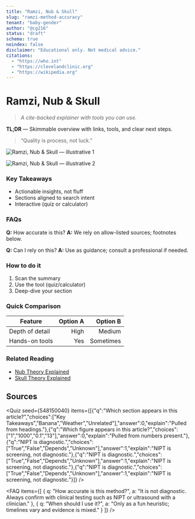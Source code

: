```yaml
---
title: "Ramzi, Nub & Skull"
slug: "ramzi-method-accuracy"
tenant: "baby-gender"
author: "@cg216"
status: "draft"
schema: true
noindex: false
disclaimer: "Educational only. Not medical advice."
citations:
  - "https://who.int"
  - "https://clevelandclinic.org"
  - "https://wikipedia.org"
---
```


# Ramzi, Nub & Skull

> _A cite-backed explainer with tools you can use._

**TL;DR** — Skimmable overview with links, tools, and clear next steps.

> “Quality is process, not luck.”

![Ramzi, Nub & Skull — illustrative 1](/images/ramzi-method-accuracy-1.jpg)

![Ramzi, Nub & Skull — illustrative 2](/images/ramzi-method-accuracy-2.jpg)

### Key Takeaways
- Actionable insights, not fluff
- Sections aligned to search intent
- Interactive (quiz or calculator)

### FAQs
**Q:** How accurate is this?
**A:** We rely on allow-listed sources; footnotes below.

**Q:** Can I rely on this?
**A:** Use as guidance; consult a professional if needed.

### How to do it
1. Scan the summary
2. Use the tool (quiz/calculator)
3. Deep-dive your section

### Quick Comparison
| Feature | Option A | Option B |
|---|---:|---:|
| Depth of detail | High | Medium |
| Hands-on tools | Yes | Sometimes |

<Calculator data='{"id":"percent-change","title":"Percent Change","formula":"((new-old)/old)*100","fields":["old","new"],"units":"%"}' />


### Related Reading

- [Nub Theory Explained](/articles/nub-theory-explained/)
- [Skull Theory Explained](/articles/skull-theory-explained/)

<!-- disclaimer: This article is for educational purposes and not medical advice. -->

## Sources

<Quiz seed={548150040} items={[{"q":"Which section appears in this article?","choices":["Key Takeaways","Banana","Weather","Unrelated"],"answer":0,"explain":"Pulled from headings."},{"q":"Which figure appears in this article?","choices":["1","1000","0.1","13"],"answer":0,"explain":"Pulled from numbers present."},{"q":"NIPT is diagnostic.","choices":["True","False","Depends","Unknown"],"answer":1,"explain":"NIPT is screening, not diagnostic."},{"q":"NIPT is diagnostic.","choices":["True","False","Depends","Unknown"],"answer":1,"explain":"NIPT is screening, not diagnostic."},{"q":"NIPT is diagnostic.","choices":["True","False","Depends","Unknown"],"answer":1,"explain":"NIPT is screening, not diagnostic."}]} />



<FAQ items={[
  { q: "How accurate is this method?", a: "It is not diagnostic. Always confirm with clinical testing such as NIPT or ultrasound with a clinician." },
  { q: "When should I use it?", a: "Only as a fun heuristic; timelines vary and evidence is mixed." }
]} />


[1]: https://who.int  
[2]: https://clevelandclinic.org  
[3]: https://wikipedia.org  
